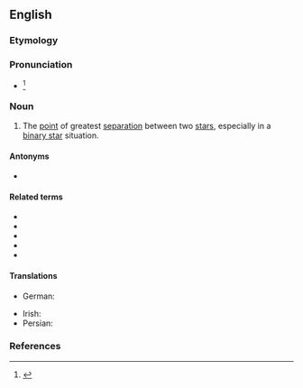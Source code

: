 {{also|Apastron}}

==English==

===Etymology===
{{prefix|apo|astron|lang=en}}

===Pronunciation===
* {{IPA|/əˈpæstɹən/|lang=en}}<ref>{{R:Dictionary.com}}</ref>

===Noun===
{{en-noun}}

# {{lb|en|astronomy}} The [[point]] of greatest [[separation]] between two [[star]]s, especially in a [[binary star]] situation.

====Antonyms====
* {{l|en|periastron}}

====Related terms====
* {{l|en|apocenter}}
* {{l|en|apoapsis}}
* {{l|en|aphelion}}
* {{l|en|apolune}}
* {{l|en|apogee}}

====Translations====
{{trans-top|point of greatest separation between two stars}}
* German: {{t+|de|Apastron}}
{{trans-mid}}
* Irish: {{t|ga|apastrón|m}}
* Persian: {{t|fa|اپاستار|tr=apāstār}}
{{trans-bottom}}

===References===
<references/>